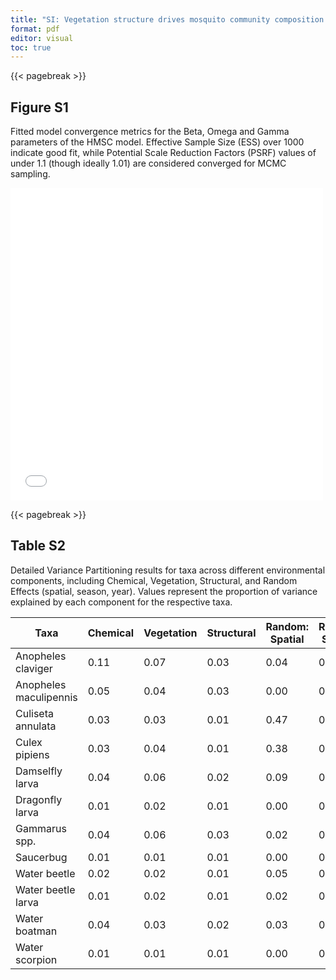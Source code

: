 ```yaml
---
title: "SI: Vegetation structure drives mosquito community composition in UK’s largest managed lowland wetland"
format: pdf
editor: visual
toc: true
---
```


{{< pagebreak >}}

## Figure S1

Fitted model convergence metrics for the Beta, Omega and Gamma parameters of the HMSC model. Effective Sample Size (ESS) over 1000 indicate good fit, while Potential Scale Reduction Factors (PSRF) values of under 1.1 (though ideally 1.01) are considered converged for MCMC sampling.

![](images/ESS_PSRF.pdf){width="500" height="500"}

<!-- ## Table S2 -->

<!-- Comparison of Model Predictors between Treatment Levels Tier 1 (T1) and Tier 3 (T3), using Bayesian hierarchical linear models in BRMS and R including estimated values, 95% confidence intervals, and effect widths at a confidence level of 95%. -->

<!-- | Variable          | Contrast | Estimate | CI Lower | CI Upper | CI Width | -->
<!-- |-------------------|----------|----------|----------|----------|----------| -->
<!-- | Width             | T1 - T3  | -8.58    | -23.94   | 6.31     | 0.95     | -->
<!-- | Emergent Height   | T1 - T3  | -5.30    | -12.39   | -0.34    | 0.95     | -->
<!-- | Shaded            | T1 - T3  | 0.12     | -0.01    | 0.27     | 0.95     | -->
<!-- | pH                | T1 - T3  | 0.30     | -0.03    | 0.65     | 0.95     | -->
<!-- | Salinity          | T1 - T3  | 0.01     | -0.12    | 0.15     | 0.95     | -->
<!-- | Floating Cover    | T1 - T3  | 0.10     | 0.01     | 0.19     | 0.95     | -->
<!-- | Bank Height       | T1 - T3  | -25.28   | -55.78   | -4.24    | 0.95     | -->
<!-- | Bank Cover        | T1 - T3  | 0.01     | -0.05    | 0.07     | 0.95     | -->
<!-- | Emergent Cover    | T1 - T3  | -0.01    | -0.04    | 0.02     | 0.95     | -->
<!-- | Turbidity         | T1 - T3  | 0.02     | -0.15    | 0.18     | 0.95     | -->
<!-- | Water Temperature | T1 - T3  | -0.82    | -2.23    | 0.59     | 0.95     | -->

{{< pagebreak >}}

## Table S2

Detailed Variance Partitioning results for taxa across different environmental components, including Chemical, Vegetation, Structural, and Random Effects (spatial, season, year). Values represent the proportion of variance explained by each component for the respective taxa.

| Taxa               | Chemical | Vegetation | Structural | Random: Spatial | Random: Season | Random: Year |
|-----------|-----------|-----------|-----------|-----------|-----------|-----------|
| Anopheles claviger        | 0.11     | 0.07       | 0.03       | 0.04            | 0.00            | 0.00         |
| Anopheles maculipennis    | 0.05     | 0.04       | 0.03       | 0.00            | 0.00            | 0.00         |
| Culiseta annulata        | 0.03     | 0.03       | 0.01       | 0.47            | 0.00            | 0.00         |
| Culex pipiens         | 0.03     | 0.04       | 0.01       | 0.38            | 0.01            | 0.00         |
| Damselfly larva    | 0.04     | 0.06       | 0.02       | 0.09            | 0.03            | 0.05         |
| Dragonfly larva    | 0.01     | 0.02       | 0.01       | 0.00            | 0.00            | 0.00         |
| Gammarus spp.           | 0.04     | 0.06       | 0.03       | 0.02            | 0.01            | 0.01         |
| Saucerbug         | 0.01     | 0.01       | 0.01       | 0.00            | 0.00            | 0.00         |
| Water beetle       | 0.02     | 0.02       | 0.01       | 0.05            | 0.02            | 0.04         |
| Water beetle larva | 0.01     | 0.02       | 0.01       | 0.02            | 0.00            | 0.01         |
| Water boatman      | 0.04     | 0.03       | 0.02       | 0.03            | 0.01            | 0.14         |
| Water scorpion     | 0.01     | 0.01       | 0.01       | 0.00            | 0.00            | 0.00         |
